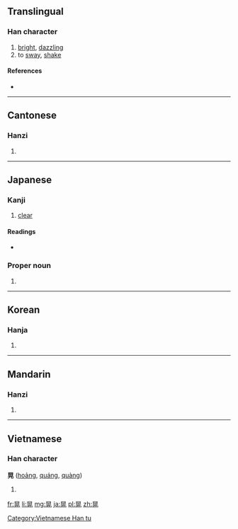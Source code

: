 {{also|晄}}
==Translingual==

===Han character===
{{Han char|rn=72|rad=日|as=06|sn=10|four=6021<sub>1</sub>|canj=日火一山 (AFMU)|ids=⿱[[日]][[光]]}}

# [[bright]], [[dazzling]]
# to [[sway]], [[shake]]

====References====
* {{Han ref|kx=0494.240|dkj=13891|dj=0860.010|hdz=21507.060|uh=6643|ud=26179|bh=AECC|bd=44748}}

----

==Cantonese==

===Hanzi===
{{yue-hanzi|jyut=|y=fong2}}

# {{defn|lang=yue|sort=日06}}

----

==Japanese==

===Kanji===
{{ja-kanji|grade=n|rs=日06}}

# [[clear]]

====Readings====
* {{ja-readings|on=[[こう]] (kō)|kun=[[あきらか]] (akiraka)}}

===Proper noun===
{{ja-pos|あきら|proper}}

# {{given name|male|lang=ja|sort=あきら}}

----

==Korean==

===Hanja===
{{ko-hanja|hangeul=황|eumhun=|rv=hwang|mr=hwang|y=hwang}}

# {{defn|lang=ko|sort=日06}}

----

==Mandarin==

===Hanzi===
{{cmn-hanzi|pin=[[huǎng]] ([[huang3]]), [[huàng]] ([[huang4]])|wg=huang<sup>3</sup>, huang<sup>4</sup>}}

# {{defn|lang=cmn|sort=日06}}

----

==Vietnamese==

===Han character===
'''晃''' ([[hoảng]], [[quáng]], [[quàng]])

# {{defn|lang=vi}}

[[Category:Vietnamese Han tu]]

[[fr:晃]]
[[li:晃]]
[[mg:晃]]
[[ja:晃]]
[[pl:晃]]
[[zh:晃]]